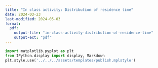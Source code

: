 ```yaml
---
title: "In class activity: Distribution of residence time"
date: 2024-03-23
last-modified: 2024-05-03
format:
  pdf:
    output-file: "in-class-activity-distribution-of-residence-time"
    output-ext: "pdf"
---
```


```python
import matplotlib.pyplot as plt
from IPython.display import display, Markdown
plt.style.use('../../../assets/templates/publish.mplstyle')
```

